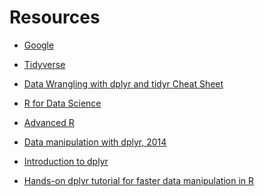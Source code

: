# Resources

- [Google](http://www.google.com)

- [Tidyverse](http://tidyverse.org)
- [Data Wrangling with dplyr and tidyr Cheat Sheet](https://www.rstudio.com/wp-content/uploads/2015/02/data-wrangling-cheatsheet.pdf)

- [R for Data Science](http://r4ds.had.co.nz)
- [Advanced R](http://adv-r.had.co.nz)

- [Data manipulation with dplyr, 2014](http://bit.ly/hadley_dplyr_tutorial_2014)
- [Introduction to dplyr](https://cran.rstudio.com/web/packages/dplyr/vignettes/introduction.html)
- [Hands-on dplyr tutorial for faster data manipulation in R](https://www.r-bloggers.com/hands-on-dplyr-tutorial-for-faster-data-manipulation-in-r)

